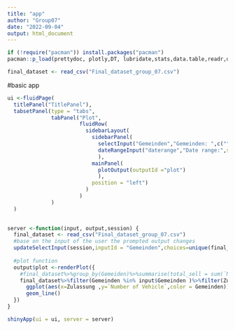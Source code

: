 ```yaml
---
title: "app"
author: "Group07"
date: "2022-09-04"
output: html_document
---
```



```r
if (!require("pacman")) install.packages("pacman")
pacman::p_load(prettydoc, plotly,DT, lubridate,stats,data.table,readr,dplyr,tidyr,readtext,kableExtra,shinydashboard,shinyjs,shiny,tidyverse)
```


```r
final_dataset <- read_csv("Final_dataset_group_07.csv")
```
#basic app
```r
ui <-fluidPage(
  titlePanel("TitlePanel"),
  tabsetPanel(type = "tabs",
              tabPanel("Plot",
                       fluidRow(
                         sidebarLayout(
                           sidebarPanel(
                             selectInput("Gemeinden","Gemeinden: ",c(""),multiple = TRUE),
                             dateRangeInput("daterange","Date range:",start = min(final_dataset$Zulassung),end=max(final_dataset$Zulassung),min = min(final_dataset$Zulassung),max=max(final_dataset$Zulassung))
                             ),
                           mainPanel(
                             plotOutput(outputId ="plot")
                             ),
                           position = "left")
                         )
                       )
              )
  )
             

server <-function(input, output,session) {
  final_dataset <- read_csv("Final_dataset_group_07.csv")
  #base on the input of the user the prompted output changes
  updateSelectInput(session,inputId = "Gemeinden",choices=unique(final_dataset$Gemeinden))
  
  #plot function 
  output$plot <-renderPlot({
    #final_dataset%>%group_by(Gemeiden)%>%summarise(total_sell = sum(`Number of Vehicle`))
    final_dataset%>%filter(Gemeinden %in% input$Gemeinden )%>%filter(Zulassung >= input$daterange[1] & Zulassung <=input$daterange[2] )%>%
      ggplot(aes(x=Zulassung ,y=`Number of Vehicle`,color = Gemeinden))+
      geom_line()
  })
}

shinyApp(ui = ui, server = server)

```


